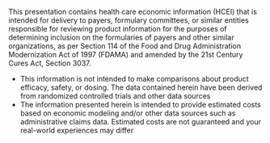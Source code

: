 <p className='mb-10'>This presentation contains health care economic information (HCEI) that is intended for delivery to
  payers, formulary committees, or similar entities responsible for reviewing product information for the purposes of
  determining inclusion on the formularies of payers and other similar organizations, as per Section 114 of the Food and
  Drug Administration Modernization Act of 1997 (FDAMA) and amended by the 21st Century Cures Act, Section 3037.</p>
<ul>
  <li>This information is not intended to make comparisons about product efficacy, safety, or dosing. The data contained
    herein have been derived from randomized controlled trials and other data sources
  </li>
  <li>The information presented herein is intended to provide estimated costs based on economic modeling and/or other
    data sources such as administrative claims data. Estimated costs are not guaranteed and your real-world experiences
    may differ
  </li>
</ul>
